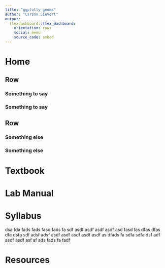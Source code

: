 ```yaml
---
title: "ggplotly geoms"
author: "Carson Sievert"
output: 
  flexdashboard::flex_dashboard:
    orientation: rows
    social: menu
    source_code: embed
---
```


Home
==============

Row
--------------

### Something to say

### Something to say

Row
------------------

### Something else

### Something else


Textbook
==============

Lab Manual
============

Syllabus
=============


dsa
fda
fads
fads
fasd
fads
fa
sdf
asdf
asdf
asdf
asdf
asd
fasd
fas
dfas
dfas
dfa
dsfa
sdf
adsf
adsf
asdf
asdf
asdf
asdf
asdf
as
dfads
fa
sdfa
sdfa
dsf
adf
asdf
asdf
asf
af
ads
fads
fa
fadf


Resources
==============
